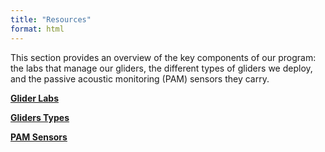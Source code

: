 ```yaml
---
title: "Resources"
format: html
---
```


This section provides an overview of the key components of our program: the labs that manage our gliders, the different types of gliders we deploy, and the passive acoustic monitoring (PAM) sensors they carry.

[**Glider Labs**](https://nmfs-ost.github.io/PAM-Glider/content/glider-labs.html)

[**Gliders Types**](https://nmfs-ost.github.io/PAM-Glider/content/gliders.html)

[**PAM Sensors**](https://nmfs-ost.github.io/PAM-Glider/content/sensors.html)
